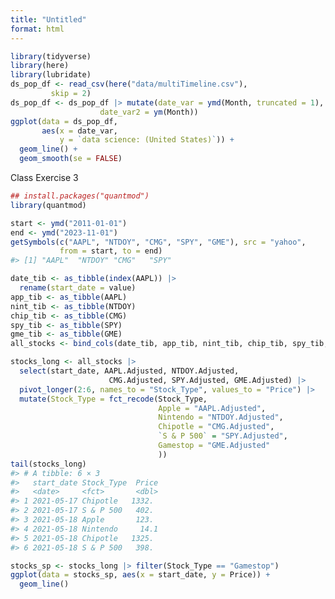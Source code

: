 ```yaml
---
title: "Untitled"
format: html
---
```


```r
library(tidyverse)
library(here)
library(lubridate)
ds_pop_df <- read_csv(here("data/multiTimeline.csv"),
         skip = 2)
ds_pop_df <- ds_pop_df |> mutate(date_var = ymd(Month, truncated = 1),
                    date_var2 = ym(Month))
ggplot(data = ds_pop_df,
       aes(x = date_var,
           y = `data science: (United States)`)) +
  geom_line() +
  geom_smooth(se = FALSE)
```

Class Exercise 3

```r
## install.packages("quantmod")
library(quantmod)

start <- ymd("2011-01-01")
end <- ymd("2023-11-01")
getSymbols(c("AAPL", "NTDOY", "CMG", "SPY", "GME"), src = "yahoo",
           from = start, to = end)
#> [1] "AAPL"  "NTDOY" "CMG"   "SPY"

date_tib <- as_tibble(index(AAPL)) |>
  rename(start_date = value)
app_tib <- as_tibble(AAPL)
nint_tib <- as_tibble(NTDOY)
chip_tib <- as_tibble(CMG)
spy_tib <- as_tibble(SPY)
gme_tib <- as_tibble(GME)
all_stocks <- bind_cols(date_tib, app_tib, nint_tib, chip_tib, spy_tib, gme_tib)

stocks_long <- all_stocks |>
  select(start_date, AAPL.Adjusted, NTDOY.Adjusted,
                      CMG.Adjusted, SPY.Adjusted, GME.Adjusted) |>
  pivot_longer(2:6, names_to = "Stock_Type", values_to = "Price") |>
  mutate(Stock_Type = fct_recode(Stock_Type,
                                 Apple = "AAPL.Adjusted",
                                 Nintendo = "NTDOY.Adjusted",
                                 Chipotle = "CMG.Adjusted",
                                 `S & P 500` = "SPY.Adjusted",
                                 Gamestop = "GME.Adjusted"
                                 ))
tail(stocks_long)
#> # A tibble: 6 × 3
#>   start_date Stock_Type  Price
#>   <date>     <fct>       <dbl>
#> 1 2021-05-17 Chipotle   1332. 
#> 2 2021-05-17 S & P 500   402. 
#> 3 2021-05-18 Apple       123. 
#> 4 2021-05-18 Nintendo     14.1
#> 5 2021-05-18 Chipotle   1325. 
#> 6 2021-05-18 S & P 500   398.

stocks_sp <- stocks_long |> filter(Stock_Type == "Gamestop")
ggplot(data = stocks_sp, aes(x = start_date, y = Price)) +
  geom_line()
```